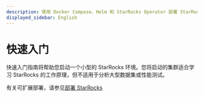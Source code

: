 ```yaml
---
description: 使用 Docker Compose、Helm 和 StarRocks Operator 部署 StarRocks
displayed_sidebar: English
---
```


# 快速入门

快速入门指南将帮助您启动一个小型的 StarRocks 环境。您将启动的集群适合学习 StarRocks 的工作原理，但不适用于分析大型数据集或性能测试。

有关可扩展部署，请参见[部署 StarRocks](../deployment/deployment_overview.md)


<DocCardList />